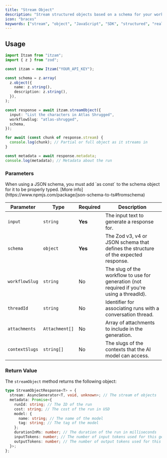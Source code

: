 ```yaml
---
title: "Stream Object"
description: "Stream structured objects based on a schema for your workflows."
icon: "braces"
keywords: ["stream", "object", "JavaScript", "SDK", "structured", "real-time"]
---
```


## Usage

```typescript
import Itzam from "itzam";
import { z } from "zod";

const itzam = new Itzam("YOUR_API_KEY");

const schema = z.array(
  z.object({
    name: z.string(),
    description: z.string(),
  }),
);

const response = await itzam.streamObject({
  input: "List the characters in Atlas Shrugged",
  workflowSlug: "atlas-shrugged",
  schema,
});

for await (const chunk of response.stream) {
  console.log(chunk); // Partial or full object as it streams in
}

const metadata = await response.metadata;
console.log(metadata); // Metadata about the run
```

### Parameters

<Note>
  When using a JSON schema, you must add `as const` to the schema object for it
  to be properly typed. [More
  info](https://www.npmjs.com/package/json-schema-to-ts#fromschema)
</Note>

| Parameter      | Type           | Required | Description                                                                               |
| -------------- | -------------- | -------- | ----------------------------------------------------------------------------------------- |
| `input`        | `string`       | **Yes**  | The input text to generate a response for.                                                |
| `schema`       | `object`       | **Yes**  | The Zod v3, v4 or JSON schema that defines the structure of the expected response.        |
| `workflowSlug` | `string`       | No       | The slug of the workflow to use for generation (not required if you're using a threadId). |
| `threadId`     | `string`       | No       | Identifier for associating runs with a conversation thread.                               |
| `attachments`  | `Attachment[]` | No       | Array of attachments to include in the generation.                                        |
| `contextSlugs` | `string[]`     | No       | The slugs of the contexts that the AI model can access.                                   |

### Return Value

The `streamObject` method returns the following object:

```typescript
type StreamObjectResponse<T> = {
  stream: AsyncGenerator<T, void, unknown>; // The stream of objects
  metadata: Promise<{
    runId: string; // The ID of the run
    cost: string; // The cost of the run in USD
    model: {
      name: string; // The name of the model
      tag: string; // The tag of the model
    };
    durationInMs: number; // The duration of the run in milliseconds
    inputTokens: number; // The number of input tokens used for this generation
    outputTokens: number; // The number of output tokens used for this generation
  }>;
};
```
